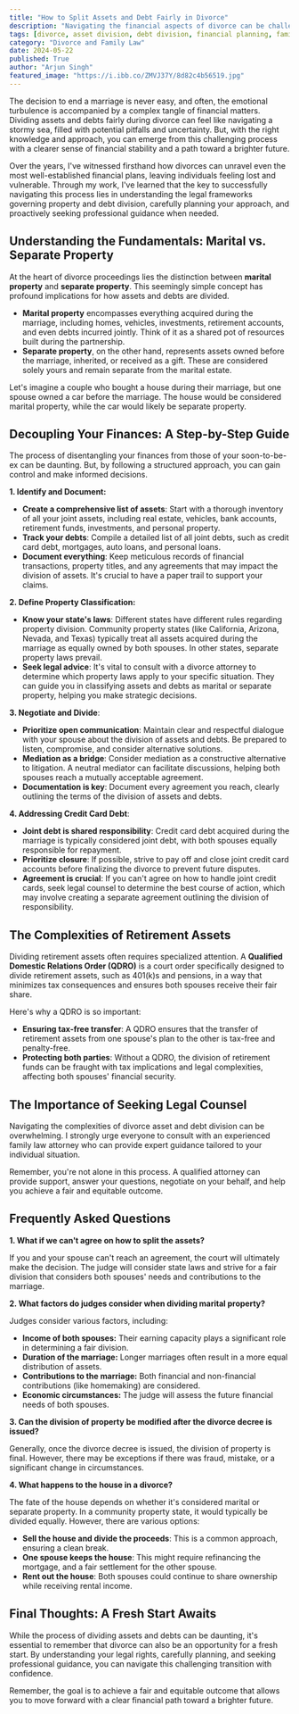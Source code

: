 ```yaml
---
title: "How to Split Assets and Debt Fairly in Divorce"
description: "Navigating the financial aspects of divorce can be challenging. This guide provides a step-by-step approach to understanding marital vs. separate property, dividing assets and debts, and addressing common issues like retirement accounts and credit card debt. We also emphasize the importance of seeking legal counsel for personalized advice."
tags: [divorce, asset division, debt division, financial planning, family law, legal advice, marital property, separate property, retirement assets, credit card debt, mediation, QDRO]
category: "Divorce and Family Law"
date: 2024-05-22
published: True
author: "Arjun Singh"
featured_image: "https://i.ibb.co/ZMVJ37Y/8d82c4b56519.jpg"
---
```



The decision to end a marriage is never easy, and often, the emotional turbulence is accompanied by a complex tangle of financial matters.  Dividing assets and debts fairly during divorce can feel like navigating a stormy sea, filled with potential pitfalls and uncertainty.  But, with the right knowledge and approach, you can emerge from this challenging process with a clearer sense of financial stability and a path toward a brighter future.  

Over the years, I've witnessed firsthand how divorces can unravel even the most well-established financial plans, leaving individuals feeling lost and vulnerable.  Through my work, I've learned that the key to successfully navigating this process lies in understanding the legal frameworks governing property and debt division, carefully planning your approach, and proactively seeking professional guidance when needed.

## Understanding the Fundamentals: Marital vs. Separate Property 

At the heart of divorce proceedings lies the distinction between **marital property** and **separate property**. This seemingly simple concept has profound implications for how assets and debts are divided.

* **Marital property** encompasses everything acquired during the marriage, including homes, vehicles, investments, retirement accounts, and even debts incurred jointly.  Think of it as a shared pot of resources built during the partnership.
* **Separate property**, on the other hand, represents assets owned before the marriage, inherited, or received as a gift.  These are considered solely yours and remain separate from the marital estate.

Let's imagine a couple who bought a house during their marriage, but one spouse owned a car before the marriage.  The house would be considered marital property, while the car would likely be separate property.

## Decoupling Your Finances:  A Step-by-Step Guide

The process of disentangling your finances from those of your soon-to-be-ex can be daunting.  But, by following a structured approach, you can gain control and make informed decisions.

**1.  Identify and Document:** 

* **Create a comprehensive list of assets**: Start with a thorough inventory of all your joint assets, including real estate, vehicles, bank accounts, retirement funds, investments, and personal property. 
* **Track your debts**:  Compile a detailed list of all joint debts, such as credit card debt, mortgages, auto loans, and personal loans.
* **Document everything**:  Keep meticulous records of financial transactions, property titles, and any agreements that may impact the division of assets.  It's crucial to have a paper trail to support your claims.

**2.  Define Property Classification:** 

* **Know your state's laws**:  Different states have different rules regarding property division.  Community property states (like California, Arizona, Nevada, and Texas) typically treat all assets acquired during the marriage as equally owned by both spouses.  In other states, separate property laws prevail.
* **Seek legal advice**:  It's vital to consult with a divorce attorney to determine which property laws apply to your specific situation.  They can guide you in classifying assets and debts as marital or separate property, helping you make strategic decisions.

**3.  Negotiate and Divide**: 

* **Prioritize open communication**:  Maintain clear and respectful dialogue with your spouse about the division of assets and debts. Be prepared to listen, compromise, and consider alternative solutions.
* **Mediation as a bridge**:  Consider mediation as a constructive alternative to litigation. A neutral mediator can facilitate discussions, helping both spouses reach a mutually acceptable agreement.  
* **Documentation is key**:  Document every agreement you reach, clearly outlining the terms of the division of assets and debts.

**4.  Addressing Credit Card Debt**:

* **Joint debt is shared responsibility**: Credit card debt acquired during the marriage is typically considered joint debt, with both spouses equally responsible for repayment.
* **Prioritize closure**:  If possible, strive to pay off and close joint credit card accounts before finalizing the divorce to prevent future disputes. 
* **Agreement is crucial**:  If you can't agree on how to handle joint credit cards, seek legal counsel to determine the best course of action, which may involve creating a separate agreement outlining the division of responsibility.

## The Complexities of Retirement Assets

Dividing retirement assets often requires specialized attention.  A **Qualified Domestic Relations Order (QDRO)** is a court order specifically designed to divide retirement assets, such as 401(k)s and pensions, in a way that minimizes tax consequences and ensures both spouses receive their fair share.

Here's why a QDRO is so important:

* **Ensuring tax-free transfer**: A QDRO ensures that the transfer of retirement assets from one spouse's plan to the other is tax-free and penalty-free.
* **Protecting both parties**: Without a QDRO, the division of retirement funds can be fraught with tax implications and legal complexities, affecting both spouses' financial security.

## The Importance of Seeking Legal Counsel

Navigating the complexities of divorce asset and debt division can be overwhelming.  I strongly urge everyone to consult with an experienced family law attorney who can provide expert guidance tailored to your individual situation.  

Remember, you're not alone in this process.  A qualified attorney can provide support, answer your questions, negotiate on your behalf, and help you achieve a fair and equitable outcome.

## Frequently Asked Questions

**1.  What if we can't agree on how to split the assets?**

If you and your spouse can't reach an agreement, the court will ultimately make the decision. The judge will consider state laws and strive for a fair division that considers both spouses' needs and contributions to the marriage.

**2.  What factors do judges consider when dividing marital property?**

Judges consider various factors, including:

* **Income of both spouses:**  Their earning capacity plays a significant role in determining a fair division.
* **Duration of the marriage:**  Longer marriages often result in a more equal distribution of assets.
* **Contributions to the marriage:**  Both financial and non-financial contributions (like homemaking) are considered.
* **Economic circumstances:**  The judge will assess the future financial needs of both spouses.

**3.  Can the division of property be modified after the divorce decree is issued?**

Generally, once the divorce decree is issued, the division of property is final. However, there may be exceptions if there was fraud, mistake, or a significant change in circumstances.  

**4.  What happens to the house in a divorce?**

The fate of the house depends on whether it's considered marital or separate property. In a community property state, it would typically be divided equally.  However, there are various options:

* **Sell the house and divide the proceeds**:  This is a common approach, ensuring a clean break.
* **One spouse keeps the house**:  This might require refinancing the mortgage, and a fair settlement for the other spouse.
* **Rent out the house**:  Both spouses could continue to share ownership while receiving rental income.

## Final Thoughts:  A Fresh Start Awaits

While the process of dividing assets and debts can be daunting, it's essential to remember that divorce can also be an opportunity for a fresh start.  By understanding your legal rights, carefully planning, and seeking professional guidance, you can navigate this challenging transition with confidence.  

Remember, the goal is to achieve a fair and equitable outcome that allows you to move forward with a clear financial path toward a brighter future.  